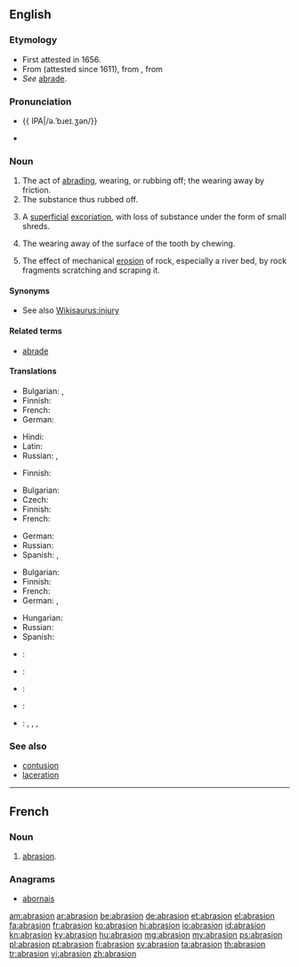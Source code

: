 ==English==

===Etymology===
* First attested in 1656.
* From {{etyl|fr}} {{term|abrasion|lang=fr}} (attested since 1611), from {{etyl|ML.}} {{term|abrasio||a scraping|lang=la}}, from {{term|abrado|abrādō|scrape off|lang=la}}
* ''See'' [[abrade#Etymology|abrade]].

===Pronunciation===
* {{a|US}} {{ IPA|/ə.ˈbɹeɪ.ʒən/}}
* {{rhymes|eɪʒən}}

===Noun===
{{en-noun}}

# The act of [[abrading]], wearing, or rubbing off; the wearing away by friction.
# The substance thus rubbed off.
# {{context|medicine}} A [[superficial]] [[excoriation]], with loss of substance under the form of small shreds.
# {{context|dentistry}} The wearing away of the surface of the tooth by chewing.
# {{context|geology}} The effect of mechanical [[erosion]] of rock, especially a river bed, by rock fragments scratching and scraping it.

====Synonyms====
* See also [[Wikisaurus:injury]]

====Related terms====
* [[abrade]]

====Translations====
{{trans-top|act of abrading}}
* Bulgarian: {{t+|bg|изтъркване|n}}, {{t+|bg|изтриване|n}}
* Finnish: {{t-|fi|hionta}}
* French: {{t+|fr|abrasion|f}}
* German: {{t+|de|Abrasion|f}}
{{trans-mid}}
* Hindi: {{t-|hi|रगड़न|tr=Ragaḍa़na|sc=Deva}}
* Latin: {{t-|la|abrasio|f|alt=abrāsiō}}
* Russian: {{t+|ru|трение|n|tr=trénije|sc=Cyrl}}, {{t+|ru|истирание|n|tr=istiránije|sc=Cyrl}}
{{trans-bottom}}

{{trans-top|substance rubbed off}}
* Finnish: {{t-|fi|hiomapöly}}
{{trans-mid}}
{{trans-bottom}}

{{trans-top|medicine: superficial excoriation}}
* Bulgarian: {{t-|bg|ожулване|n}}
* Czech: {{t-|cs|odřenina|f}}
* Finnish: {{t-|fi|hiertymä}}
* French: {{t+|fr|abrasion|f}}
{{trans-mid}}
* German: {{t+|de|Abrasion|f}}
* Russian: {{t+|ru|ссадина|f|tr=ssádina|sc=Cyrl}}
* Spanish: {{t-|es|rasguño|m}}, {{t-|es|raspadura|f}}
{{trans-bottom}}

{{trans-top|geology: effect of mechanical erosion of rock}}
* Bulgarian: {{t+|bg|абразия|f|tr=abrázija}}
* Finnish: {{t-|fi|kuluma}}
* French: {{t+|fr|abrasion|f}}
* German: {{t+|de|Abrasion|f}}, {{t-|de|Abrieb|n}}
{{trans-mid}}
* Hungarian: {{t+|hu|erózió}}
* Russian: {{t+|ru|абразия|f|tr=abrázija|sc=Cyrl}}
* Spanish: {{t-|es|erosión|f}}
{{trans-bottom}}

{{checktrans-top}}
* {{ttbc|ia}}: {{t-|ia|abrasion|xs=Interlingua}}
* {{ttbc|it}}: {{t-|it|abrasione|f}}
* {{ttbc|pt}}: {{t+|pt|abrasão|f}}
* {{ttbc|es}}: {{t+|es|abrasión|f}}
* {{ttbc|vi}}: {{t-|vi|sự làm trầy|xs=Vietnamese}}, {{t-|vi|sự cọ xơ ra|xs=Vietnamese}}, {{t-|vi|chỗ bị trầy da|xs=Vietnamese}}, {{t-|vi|sự mài mòn|xs=Vietnamese}}
{{trans-bottom}}

===See also===
* [[contusion]]
* [[laceration]]

----

==French==

===Noun===
{{fr-noun|f}}

# [[#English|abrasion]].

===Anagrams===
* [[abornais#French|abornais]]

[[am:abrasion]]
[[ar:abrasion]]
[[be:abrasion]]
[[de:abrasion]]
[[et:abrasion]]
[[el:abrasion]]
[[fa:abrasion]]
[[fr:abrasion]]
[[ko:abrasion]]
[[hi:abrasion]]
[[io:abrasion]]
[[id:abrasion]]
[[kn:abrasion]]
[[ky:abrasion]]
[[hu:abrasion]]
[[mg:abrasion]]
[[my:abrasion]]
[[ps:abrasion]]
[[pl:abrasion]]
[[pt:abrasion]]
[[fi:abrasion]]
[[sv:abrasion]]
[[ta:abrasion]]
[[th:abrasion]]
[[tr:abrasion]]
[[vi:abrasion]]
[[zh:abrasion]]